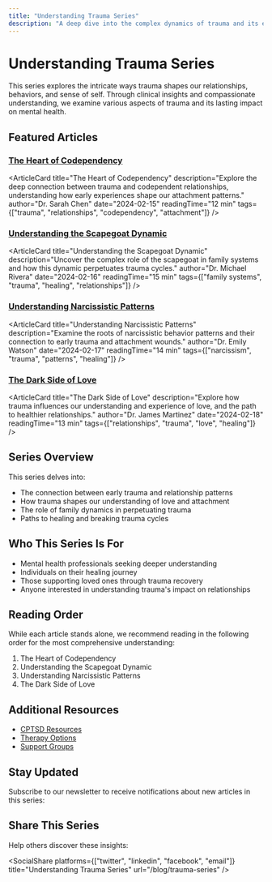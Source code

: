 ```yaml
---
title: "Understanding Trauma Series"
description: "A deep dive into the complex dynamics of trauma and its effects on relationships"
---
```


# Understanding Trauma Series

This series explores the intricate ways trauma shapes our relationships, behaviors, and sense of self. Through clinical insights and compassionate understanding, we examine various aspects of trauma and its lasting impact on mental health.

## Featured Articles

### [The Heart of Codependency](/blog/trauma-series/heart-of-codependency)

<ArticleCard
  title="The Heart of Codependency"
  description="Explore the deep connection between trauma and codependent relationships, understanding how early experiences shape our attachment patterns."
  author="Dr. Sarah Chen"
  date="2024-02-15"
  readingTime="12 min"
  tags={["trauma", "relationships", "codependency", "attachment"]}
/>

### [Understanding the Scapegoat Dynamic](/blog/trauma-series/scapegoat-dynamics)

<ArticleCard
  title="Understanding the Scapegoat Dynamic"
  description="Uncover the complex role of the scapegoat in family systems and how this dynamic perpetuates trauma cycles."
  author="Dr. Michael Rivera"
  date="2024-02-16"
  readingTime="15 min"
  tags={["family systems", "trauma", "healing", "relationships"]}
/>

### [Understanding Narcissistic Patterns](/blog/trauma-series/understanding-narcissism)

<ArticleCard
  title="Understanding Narcissistic Patterns"
  description="Examine the roots of narcissistic behavior patterns and their connection to early trauma and attachment wounds."
  author="Dr. Emily Watson"
  date="2024-02-17"
  readingTime="14 min"
  tags={["narcissism", "trauma", "patterns", "healing"]}
/>

### [The Dark Side of Love](/blog/trauma-series/dark-side-of-love)

<ArticleCard
  title="The Dark Side of Love"
  description="Explore how trauma influences our understanding and experience of love, and the path to healthier relationships."
  author="Dr. James Martinez"
  date="2024-02-18"
  readingTime="13 min"
  tags={["relationships", "trauma", "love", "healing"]}
/>

## Series Overview

This series delves into:

- The connection between early trauma and relationship patterns
- How trauma shapes our understanding of love and attachment
- The role of family dynamics in perpetuating trauma
- Paths to healing and breaking trauma cycles

## Who This Series Is For

- Mental health professionals seeking deeper understanding
- Individuals on their healing journey
- Those supporting loved ones through trauma recovery
- Anyone interested in understanding trauma's impact on relationships

## Reading Order

While each article stands alone, we recommend reading in the following order for the most comprehensive understanding:

1. The Heart of Codependency
2. Understanding the Scapegoat Dynamic
3. Understanding Narcissistic Patterns
4. The Dark Side of Love

## Additional Resources

- [CPTSD Resources](/mental/I-CPTSD/resources)
- [Therapy Options](/mental/V-Resources/therapy-options)
- [Support Groups](/mental/V-Resources/support-groups)

## Stay Updated

Subscribe to our newsletter to receive notifications about new articles in this series:

<Subscribe />

## Share This Series

Help others discover these insights:

<SocialShare
  platforms={["twitter", "linkedin", "facebook", "email"]}
  title="Understanding Trauma Series"
  url="/blog/trauma-series"
/>
